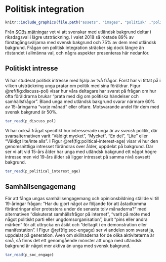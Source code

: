 # Politisk integration

```r
knitr::include_graphics(file.path("assets", "images", "politisk" ,"politisk_banner.png"))
```

Från [SCBs mätningar](https://www.scb.se/hitta-statistik/statistik-efter-amne/levnadsforhallanden/levnadsforhallanden/integration--analys/pong/publikationer/integration--en-beskrivning-av-laget-i-sverige/) vet vi att svenskar med utländsk bakgrund deltar i riksdagsval i lägre utsträckning. I valet 2018 så röstade 89% av förstagångsväljarna med svensk bakgrund och 75% av dem med utländsk bakgrund. Frågan om politisk integration sträcker sig dock längre än röstandet i allmänna val, och några aspekter presenteras här nedanför. 

## Politiskt intresse {-}

Vi har studerat politisk intresse med hjälp av två frågor. Först har vi tittat på i vilken utsträckning unga pratar om politik med sina föräldrar. Figur \@ref(fig:discuss-pol) visar hur våra deltagare har svarat på frågan om hur ofta föräldrarna brukar "prata med dig om politiska händelser och samhällsfrågor". Bland unga med utländsk bakgrund svarar närmare 60% av 15-åringarna "varje månad" eller oftare. Motsvarande andel för dem med svensk bakgrund är 50%. 

```r
tar_read(p_discuss_pol)
```

Vi har också frågat specifikt hur intresserade unga är av _svensk_ politik, där svarsalternativen varit "Väldigt mycket", "Mycket". "En del", "Lite" eller "Väldigt lite/inte alls". I Figur \@ref(fig:political-interest-age) visar vi hur den genomsnittliga intresset förändras över ålder, uppdelat på bakgrund. Där ser vi att vid 15-års ålder har unga med utländsk bakgrund ett något högre intresse men vid 19-års ålder så ligger intresset på samma nivå oavsett bakgrund. 

```r
tar_read(p_political_interest_age)
```

## Samhällsengagemang {-}

För att fånga ungas samhällsengagemang och opinionsbildning ställde vi till 19-åringar frågan: "Har du gjort något av följande för att åstadkomma förändringar eller protestera under de senaste tolv månaderna?" med alternativen "diskuterat samhällsfrågor på internet", "varit på möte med något politiskt parti eller ungdomsorganisation", burit "pins eller andra märken" för att uttrycka en åsikt och "deltagit i en demonstration eller manifestation". I Figur \@ref(fig:soc-engage) ser vi andelen som svarat ja, uppdelat på generation. Även om skillnaderna för de olika aktiviteterna är små, så finns det ett genomgående mönster att unga med utländsk bakgrund är något mer aktiva än unga med svensk bakgrund. 

```r
tar_read(p_soc_engage)
```
